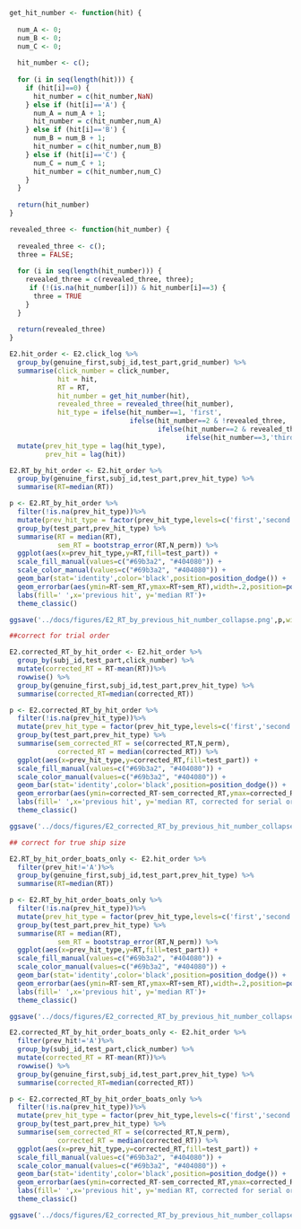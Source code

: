 ```r

get_hit_number <- function(hit) {
  
  num_A <- 0;
  num_B <- 0;
  num_C <- 0;
  
  hit_number <- c();
  
  for (i in seq(length(hit))) {
    if (hit[i]==0) {
      hit_number = c(hit_number,NaN)
    } else if (hit[i]=='A') {
      num_A = num_A + 1;
      hit_number = c(hit_number,num_A)
    } else if (hit[i]=='B') {
      num_B = num_B + 1;
      hit_number = c(hit_number,num_B)
    } else if (hit[i]=='C') {
      num_C = num_C + 1;
      hit_number = c(hit_number,num_C)
    }
  }
  
  return(hit_number)
}

revealed_three <- function(hit_number) {
  
  revealed_three <- c();
  three = FALSE;
  
  for (i in seq(length(hit_number))) {
    revealed_three = c(revealed_three, three);
     if (!(is.na(hit_number[i])) & hit_number[i]==3) {
      three = TRUE
    } 
  }
  
  return(revealed_three)
}

E2.hit_order <- E2.click_log %>%
  group_by(genuine_first,subj_id,test_part,grid_number) %>%
  summarise(click_number = click_number,
            hit = hit,
            RT = RT,
            hit_number = get_hit_number(hit),
            revealed_three = revealed_three(hit_number),
            hit_type = ifelse(hit_number==1, 'first',
                              ifelse(hit_number==2 & !revealed_three, 'second',
                                     ifelse(hit_number==2 & revealed_three, 'secondlast',
                                            ifelse(hit_number==3,'thirdlast','sea'))))) %>%
  mutate(prev_hit_type = lag(hit_type),
         prev_hit = lag(hit))

E2.RT_by_hit_order <- E2.hit_order %>%
  group_by(genuine_first,subj_id,test_part,prev_hit_type) %>%
  summarise(RT=median(RT))

p <- E2.RT_by_hit_order %>%
  filter(!is.na(prev_hit_type))%>%
  mutate(prev_hit_type = factor(prev_hit_type,levels=c('first','second','secondlast','thirdlast'), labels = c('first','second','second and last','third')))%>%
  group_by(test_part,prev_hit_type) %>%
  summarise(RT = median(RT),
            sem_RT = bootstrap_error(RT,N_perm)) %>%
  ggplot(aes(x=prev_hit_type,y=RT,fill=test_part)) +
  scale_fill_manual(values=c("#69b3a2", "#404080")) +
  scale_color_manual(values=c("#69b3a2", "#404080")) +
  geom_bar(stat='identity',color='black',position=position_dodge()) +
  geom_errorbar(aes(ymin=RT-sem_RT,ymax=RT+sem_RT),width=.2,position=position_dodge(.9))+
  labs(fill=' ',x='previous hit', y='median RT')+
  theme_classic()

ggsave('../docs/figures/E2_RT_by_previous_hit_number_collapse.png',p,width=5,height=2,dpi=300)

##correct for trial order

E2.corrected_RT_by_hit_order <- E2.hit_order %>%
  group_by(subj_id,test_part,click_number) %>%
  mutate(corrected_RT = RT-mean(RT))%>%
  rowwise() %>%
  group_by(genuine_first,subj_id,test_part,prev_hit_type) %>%
  summarise(corrected_RT=median(corrected_RT))

p <- E2.corrected_RT_by_hit_order %>%
  filter(!is.na(prev_hit_type))%>%
  mutate(prev_hit_type = factor(prev_hit_type,levels=c('first','second','secondlast','thirdlast'), labels = c('first','second','second and last','third')))%>%
  group_by(test_part,prev_hit_type) %>%
  summarise(sem_corrected_RT = se(corrected_RT,N_perm),
            corrected_RT = median(corrected_RT)) %>%
  ggplot(aes(x=prev_hit_type,y=corrected_RT,fill=test_part)) +
  scale_fill_manual(values=c("#69b3a2", "#404080")) +
  scale_color_manual(values=c("#69b3a2", "#404080")) +
  geom_bar(stat='identity',color='black',position=position_dodge()) +
  geom_errorbar(aes(ymin=corrected_RT-sem_corrected_RT,ymax=corrected_RT+sem_corrected_RT),width=.2,position=position_dodge(.9))+
  labs(fill=' ',x='previous hit', y='median RT, corrected for serial order')+
  theme_classic()

ggsave('../docs/figures/E2_corrected_RT_by_previous_hit_number_collapsed.png',p,width=5,height=2,dpi=300)

## correct for true ship size

E2.RT_by_hit_order_boats_only <- E2.hit_order %>%
  filter(prev_hit!='A')%>%
  group_by(genuine_first,subj_id,test_part,prev_hit_type) %>%
  summarise(RT=median(RT))

p <- E2.RT_by_hit_order_boats_only %>%
  filter(!is.na(prev_hit_type))%>%
  mutate(prev_hit_type = factor(prev_hit_type,levels=c('first','second','secondlast','thirdlast'), labels = c('first','second','second and last','third')))%>%
  group_by(test_part,prev_hit_type) %>%
  summarise(RT = median(RT),
            sem_RT = bootstrap_error(RT,N_perm)) %>%
  ggplot(aes(x=prev_hit_type,y=RT,fill=test_part)) +
  scale_fill_manual(values=c("#69b3a2", "#404080")) +
  scale_color_manual(values=c("#69b3a2", "#404080")) +
  geom_bar(stat='identity',color='black',position=position_dodge()) +
  geom_errorbar(aes(ymin=RT-sem_RT,ymax=RT+sem_RT),width=.2,position=position_dodge(.9))+
  labs(fill=' ',x='previous hit', y='median RT')+
  theme_classic()

ggsave('../docs/figures/E2_corrected_RT_by_previous_hit_number_collapsed.png',p,width=5,height=2,dpi=300)

E2.corrected_RT_by_hit_order_boats_only <- E2.hit_order %>%
  filter(prev_hit!='A')%>%
  group_by(subj_id,test_part,click_number) %>%
  mutate(corrected_RT = RT-mean(RT))%>%
  rowwise() %>%
  group_by(genuine_first,subj_id,test_part,prev_hit_type) %>%
  summarise(corrected_RT=median(corrected_RT))

p <- E2.corrected_RT_by_hit_order_boats_only %>%
  filter(!is.na(prev_hit_type))%>%
  mutate(prev_hit_type = factor(prev_hit_type,levels=c('first','second','secondlast','thirdlast'), labels = c('first','second','second and last','third')))%>%
  group_by(test_part,prev_hit_type) %>%
  summarise(sem_corrected_RT = se(corrected_RT,N_perm),
            corrected_RT = median(corrected_RT)) %>%
  ggplot(aes(x=prev_hit_type,y=corrected_RT,fill=test_part)) +
  scale_fill_manual(values=c("#69b3a2", "#404080")) +
  scale_color_manual(values=c("#69b3a2", "#404080")) +
  geom_bar(stat='identity',color='black',position=position_dodge()) +
  geom_errorbar(aes(ymin=corrected_RT-sem_corrected_RT,ymax=corrected_RT+sem_corrected_RT),width=.2,position=position_dodge(.9))+
  labs(fill=' ',x='previous hit', y='median RT, corrected for serial order')+
  theme_classic()

ggsave('../docs/figures/E2_corrected_RT_by_previous_hit_number_collapsed_boats_only.png',p,width=5,height=2,dpi=300)

```